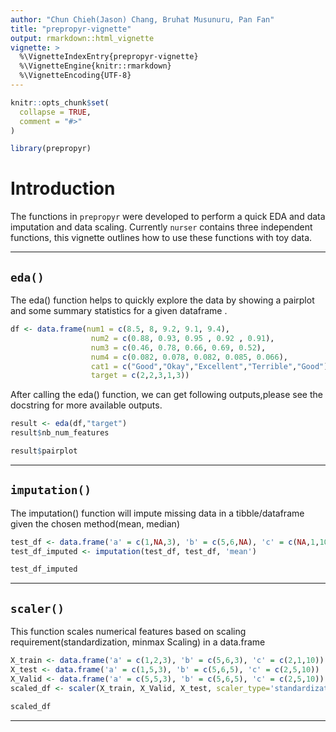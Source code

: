 ```yaml
---
author: "Chun Chieh(Jason) Chang, Bruhat Musunuru, Pan Fan"
title: "prepropyr-vignette"
output: rmarkdown::html_vignette
vignette: >
  %\VignetteIndexEntry{prepropyr-vignette}
  %\VignetteEngine{knitr::rmarkdown}
  %\VignetteEncoding{UTF-8}
---
```


```r
knitr::opts_chunk$set(
  collapse = TRUE,
  comment = "#>"
)
```

```r
library(prepropyr)
```

# Introduction

The functions in `prepropyr` were developed to perform a quick EDA and data imputation and data scaling. Currently `nurser` contains three independent functions, this vignette outlines how to use these functions with toy data.

---

## `eda()` 

The eda() function helps to quickly explore the data by showing a pairplot and some summary statistics for a given dataframe .

```r

df <- data.frame(num1 = c(8.5, 8, 9.2, 9.1, 9.4),
                  num2 = c(0.88, 0.93, 0.95 , 0.92 , 0.91),
                  num3 = c(0.46, 0.78, 0.66, 0.69, 0.52),
                  num4 = c(0.082, 0.078, 0.082, 0.085, 0.066),
                  cat1 = c("Good","Okay","Excellent","Terrible","Good"),
                  target = c(2,2,3,1,3))
```
After calling the eda() function, we can get following outputs,please see the docstring for more available outputs.

``` r
result <- eda(df,"target")
result$nb_num_features
```

``` r
result$pairplot
```
---

## `imputation()`

The imputation() function will impute missing data in a tibble/dataframe given the chosen method(mean, median)

``` r
test_df <- data.frame('a' = c(1,NA,3), 'b' = c(5,6,NA), 'c' = c(NA,1,10))
test_df_imputed <- imputation(test_df, test_df, 'mean')
```

```r
test_df_imputed
```

---

## `scaler()`

This function scales numerical features based on scaling requirement(standardization, minmax Scaling) in a data.frame

```r
X_train <- data.frame('a' = c(1,2,3), 'b' = c(5,6,3), 'c' = c(2,1,10))
X_test <- data.frame('a' = c(1,5,3), 'b' = c(5,6,5), 'c' = c(2,5,10))
X_Valid <- data.frame('a' = c(5,5,3), 'b' = c(5,6,5), 'c' = c(2,5,10))
scaled_df <- scaler(X_train, X_Valid, X_test, scaler_type='standardization')
```

```r
scaled_df
```

---
